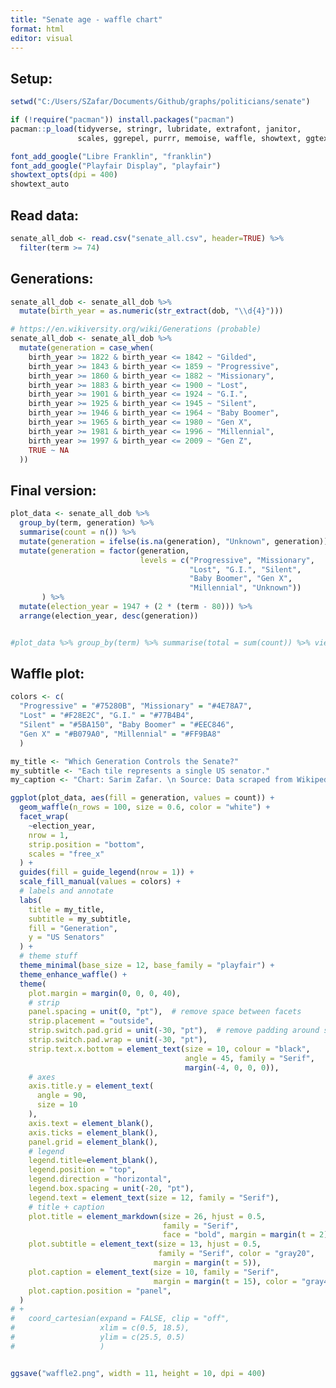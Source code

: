 ```yaml
---
title: "Senate age - waffle chart"
format: html
editor: visual
---
```


## Setup:

```r
setwd("C:/Users/SZafar/Documents/Github/graphs/politicians/senate")  

if (!require("pacman")) install.packages("pacman") 
pacman::p_load(tidyverse, stringr, lubridate, extrafont, janitor, 
               scales, ggrepel, purrr, memoise, waffle, showtext, ggtext)

font_add_google("Libre Franklin", "franklin")
font_add_google("Playfair Display", "playfair")
showtext_opts(dpi = 400)
showtext_auto
```

## Read data:

```r
senate_all_dob <- read.csv("senate_all.csv", header=TRUE) %>% 
  filter(term >= 74)
```

## Generations:

```r
  
senate_all_dob <- senate_all_dob %>% 
  mutate(birth_year = as.numeric(str_extract(dob, "\\d{4}")))

# https://en.wikiversity.org/wiki/Generations (probable)
senate_all_dob <- senate_all_dob %>% 
  mutate(generation = case_when(
    birth_year >= 1822 & birth_year <= 1842 ~ "Gilded",
    birth_year >= 1843 & birth_year <= 1859 ~ "Progressive",
    birth_year >= 1860 & birth_year <= 1882 ~ "Missionary",
    birth_year >= 1883 & birth_year <= 1900 ~ "Lost",
    birth_year >= 1901 & birth_year <= 1924 ~ "G.I.",
    birth_year >= 1925 & birth_year <= 1945 ~ "Silent",
    birth_year >= 1946 & birth_year <= 1964 ~ "Baby Boomer",
    birth_year >= 1965 & birth_year <= 1980 ~ "Gen X",
    birth_year >= 1981 & birth_year <= 1996 ~ "Millennial",
    birth_year >= 1997 & birth_year <= 2009 ~ "Gen Z",
    TRUE ~ NA
  )) 
```

## Final version:

```r
plot_data <- senate_all_dob %>% 
  group_by(term, generation) %>% 
  summarise(count = n()) %>% 
  mutate(generation = ifelse(is.na(generation), "Unknown", generation)) %>% 
  mutate(generation = factor(generation, 
                             levels = c("Progressive", "Missionary", 
                                        "Lost", "G.I.", "Silent", 
                                        "Baby Boomer", "Gen X", 
                                        "Millennial", "Unknown"))
       ) %>% 
  mutate(election_year = 1947 + (2 * (term - 80))) %>% 
  arrange(election_year, desc(generation)) 


#plot_data %>% group_by(term) %>% summarise(total = sum(count)) %>% view()
```

## Waffle plot:

```r
colors <- c(
  "Progressive" = "#75280B", "Missionary" = "#4E78A7",
  "Lost" = "#F28E2C", "G.I." = "#77B4B4",
  "Silent" = "#5BA150", "Baby Boomer" = "#EEC846",
  "Gen X" = "#B079A0", "Millennial" = "#FF9BA8"
  )

my_title <- "Which Generation Controls the Senate?"
my_subtitle <- "Each tile represents a single US senator."
my_caption <- "Chart: Sarim Zafar. \n Source: Data scraped from Wikipedia"
```

```r
ggplot(plot_data, aes(fill = generation, values = count)) +
  geom_waffle(n_rows = 100, size = 0.6, color = "white") +
  facet_wrap(
    ~election_year,
    nrow = 1,
    strip.position = "bottom",
    scales = "free_x"
  ) +
  guides(fill = guide_legend(nrow = 1)) +
  scale_fill_manual(values = colors) +
  # labels and annotate
  labs(
    title = my_title,
    subtitle = my_subtitle,
    fill = "Generation",
    y = "US Senators"
  ) +
  # theme stuff
  theme_minimal(base_size = 12, base_family = "playfair") +
  theme_enhance_waffle() +
  theme(
    plot.margin = margin(0, 0, 0, 40),
    # strip
    panel.spacing = unit(0, "pt"),  # remove space between facets
    strip.placement = "outside",
    strip.switch.pad.grid = unit(-30, "pt"),  # remove padding around strips
    strip.switch.pad.wrap = unit(-30, "pt"),
    strip.text.x.bottom = element_text(size = 10, colour = "black", 
                                       angle = 45, family = "Serif", 
                                       margin(-4, 0, 0, 0)),
    # axes
    axis.title.y = element_text(
      angle = 90,
      size = 10
    ),
    axis.text = element_blank(),
    axis.ticks = element_blank(),
    panel.grid = element_blank(),
    # legend
    legend.title=element_blank(),
    legend.position = "top",
    legend.direction = "horizontal",
    legend.box.spacing = unit(-20, "pt"),
    legend.text = element_text(size = 12, family = "Serif"),
    # title + caption
    plot.title = element_markdown(size = 26, hjust = 0.5, 
                                  family = "Serif",
                                  face = "bold", margin = margin(t = 2)),
    plot.subtitle = element_text(size = 13, hjust = 0.5, 
                                 family = "Serif", color = "gray20", 
                                margin = margin(t = 5)),
    plot.caption = element_text(size = 10, family = "Serif", 
                                margin = margin(t = 15), color = "gray45"),
    plot.caption.position = "panel",
  ) 
# +
#   coord_cartesian(expand = FALSE, clip = "off",
#                   xlim = c(0.5, 18.5),
#                   ylim = c(25.5, 0.5)
#                   )


ggsave("waffle2.png", width = 11, height = 10, dpi = 400)
```
